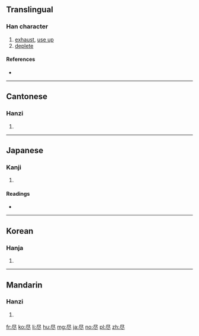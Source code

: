 {{also|儘|盡}}
==Translingual==

===Han character===
{{Han char|rn=44|rad=尸|as=03|sn=6|four=|canj=尸人卜 (SOY)}}

# [[exhaust]], [[use up]]
# [[deplete]]

====References====
* {{Han ref|kx=0300.090|dkj=07642|dj=0596.060|hdz=20966.020|uh=5C3D|ud=23613}}

----

==Cantonese==

===Hanzi===
{{yue-hanzi|jyut=[[zeon6]]|y=jeun6|tra=[[儘]], [[盡]]}}

# {{defn|lang=yue|sort=尸03}}

----

==Japanese==

===Kanji===
{{ja-kanji|grade=c|rs=尸03}}

# {{defn|lang=ja|sort=尸03}}

====Readings====
* {{ja-readings|goon=[[じん]] (jin)|kanon=[[しん]] (shin) {{non-joyo-reading}}|kun=[[つくす]] (tsukusu), [[つきる]] (tsukiru), [[ことごとく]] (kotogotoku)}}

----

==Korean==

===Hanja===
{{ko-hanja|hangeul=진|rv=jin|mr=chin}}

# {{defn|lang=ko|sort=尸03}}

----

==Mandarin==

===Hanzi===
{{cmn-hanzi|tra=[[儘]], [[盡]]|pin=[[jǐn]] ([[jin3]])|wg=chin<sup>3</sup>}}

# {{defn|lang=cmn|sort=尸03}}

[[fr:尽]]
[[ko:尽]]
[[li:尽]]
[[hu:尽]]
[[mg:尽]]
[[ja:尽]]
[[no:尽]]
[[pl:尽]]
[[zh:尽]]
